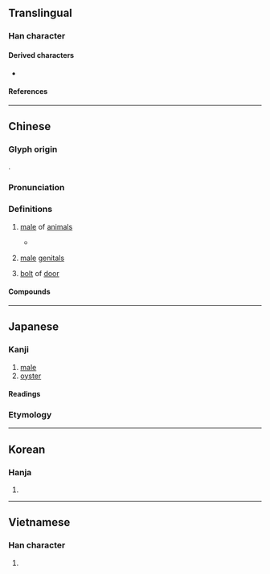 {{also|牝}}
{{character info}}
==Translingual==

===Han character===
{{Han char|rn=93|rad=牛|as=03|sn=7|four=24510|canj=HQG|ids=⿰牛土}}

====Derived characters====
* {{l|mul|[[𪋂]], [[𧚒]]}}

====References====
{{Han ref|kx=0697.110|dkj=19933|dj=1110.010|hdz=31801.020|uh=7261}}

----

==Chinese==
{{zh-forms}}

===Glyph origin===
{{Han etym}}
{{Han compound|牛|土|c1=s|c2=p|t1=cattle|ls=psc}}.

===Pronunciation===
{{zh-pron
|m=mǔ
|c=maau5,mau5
|mn=bó͘
|mn-t=bhou2
|mc=y
|oc=y
|ma=
|cat=n
}}

===Definitions===
{{zh-hanzi}}

# {{lb|zh|obsolete}} [[male]] of [[animal|animals]]
#: {{ant|zh|牝}}
#: {{syn|zh|雄|q1=modern Mandarin}}
#* {{zh-x|駉駉 牡 馬，在 坰 之 野。|Fat and large are the stallions,<br/>On the plains of the far-distant borders.|ref=Shijing}}
# {{lb|zh|obsolete}} [[male]] [[genitals]]
# {{lb|zh|obsolete}} [[bolt]] of [[door]]

====Compounds====
{{zh-der|牡丹|牡蠣|牡鹿|四牡|堅牡|牝牡|求牡|秋牡丹|松葉牡丹|牡丹花|白牡丹|牝雞牡鳴|牡丹亭|牝牡驪黃|牡丹江|門牡|雉求牡匹|關牡|野牡丹}}

----

==Japanese==

===Kanji===
{{ja-kanji|grade=|rs=牛03}}

# [[male]]
# [[oyster]]

====Readings====
{{ja-readings
|goon=む, も
|kanon=ぼう
|kanyoon=ぼ
|kun=おす-,お-,おん-
}}
===Etymology===
{{ja-kanjitab|おす|yomi=kun}}
{{ja-see|雄|key=おす}}

----

==Korean==

===Hanja===
{{ko-hanja|hangeul=모|eumhun=|rv=mo|mr=mo|y=mo}}

# {{rfdef|ko|sort=牛03}}

----

==Vietnamese==

===Han character===
{{vi-readings|reading=mẫu|rs=牛03}}

# {{rfdef|vi|sort=牛03}}